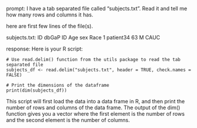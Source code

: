 prompt:
I have a tab separated file called "subjects.txt". Read it and tell me how many rows and columns it has. 

here are first few lines of the file(s).

subjects.txt:
ID	dbGaP ID	Age	sex	Race
1	patient34	63	M	CAUC


response:
Here is your R script:

```
# Use read.delim() function from the utils package to read the tab separated file
subjects_df <- read.delim("subjects.txt", header = TRUE, check.names = FALSE)

# Print the dimensions of the dataframe
print(dim(subjects_df))
```
This script will first load the data into a data frame in R, and then print the number of rows and columns of the data frame. The output of the dim() function gives you a vector where the first element is the number of rows and the second element is the number of columns.
